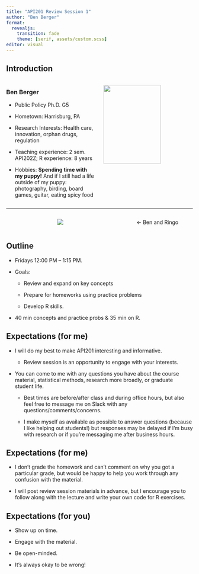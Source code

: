 ```yaml
---
title: "API201 Review Session 1"
author: "Ben Berger"
format: 
  revealjs:
    transition: fade
    theme: [serif, assets/custom.scss]
editor: visual
---
```


## Introduction

::: columns
::: {.column width="50%"}
### Ben Berger

-   Public Policy Ph.D. G5

-   Hometown: Harrisburg, PA

-   Research Interests: Health care, innovation, orphan drugs, regulation

-   Teaching experience: 2 sem. API202Z; R experience: 8 years

-   Hobbies: **Spending time with my puppy!** And if I still had a life outside of my puppy: photography, birding, board games, guitar, eating spicy food
:::

::: {.column width="50%"}
![](assets/portrait.jpg){fig-align="center" width="80%"}
:::
:::

------------------------------------------------------------------------

<center>

::: columns
::: {.column width="50%"}
![](assets/IMG_8394.png){fig-align="center"}
:::

::: {.column width="30%"}
← Ben and Ringo
:::
:::

</center>

## Outline

-   Fridays 12:00 PM -- 1:15 PM.

-   Goals:

    -   Review and expand on key concepts

    -   Prepare for homeworks using practice problems

    -   Develop R skills.

-   40 min concepts and practice probs & 35 min on R.

## Expectations (for me)

-   I will do my best to make API201 interesting and informative.

    -   Review session is an opportunity to engage with your interests.

-   You can come to me with any questions you have about the course material, statistical methods, research more broadly, or graduate student life.

    -   Best times are before/after class and during office hours, but also feel free to message me on Slack with any questions/comments/concerns.

    -   I make myself as available as possible to answer questions (because I like helping out students!) but responses may be delayed if I'm busy with research or if you're messaging me after business hours.

## Expectations (for me)

-   I don't grade the homework and can't comment on why you got a particular grade, but would be happy to help you work through any confusion with the material.

-   I will post review session materials in advance, but I encourage you to follow along with the lecture and write your own code for R exercises.

## Expectations (for you)

-   Show up on time.

-   Engage with the material.

-   Be open-minded.

-   It's always okay to be wrong!
